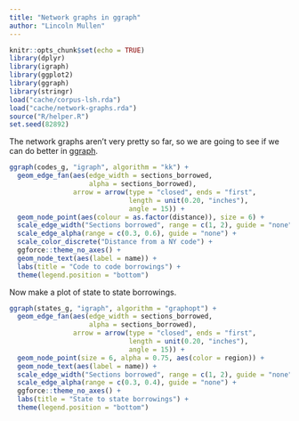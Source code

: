 ```yaml
---
title: "Network graphs in ggraph"
author: "Lincoln Mullen"
---
```


```r
knitr::opts_chunk$set(echo = TRUE)
library(dplyr)
library(igraph)
library(ggplot2)
library(ggraph)
library(stringr)
load("cache/corpus-lsh.rda")
load("cache/network-graphs.rda")
source("R/helper.R")
set.seed(82892)
```

The network graphs aren't very pretty so far, so we are going to see if we can do better in [ggraph](https://github.com/thomasp85/ggraph).


```r
ggraph(codes_g, "igraph", algorithm = "kk") +
  geom_edge_fan(aes(edge_width = sections_borrowed, 
                    alpha = sections_borrowed),
                arrow = arrow(type = "closed", ends = "first",
                              length = unit(0.20, "inches"),
                              angle = 15)) +
  geom_node_point(aes(colour = as.factor(distance)), size = 6) +
  scale_edge_width("Sections borrowed", range = c(1, 2), guide = "none") + 
  scale_edge_alpha(range = c(0.3, 0.6), guide = "none") +
  scale_color_discrete("Distance from a NY code") +
  ggforce::theme_no_axes() +
  geom_node_text(aes(label = name)) +
  labs(title = "Code to code borrowings") +
  theme(legend.position = "bottom")
```

Now make a plot of state to state borrowings.

```r
ggraph(states_g, "igraph", algorithm = "graphopt") +
  geom_edge_fan(aes(edge_width = sections_borrowed, 
                    alpha = sections_borrowed),
                arrow = arrow(type = "closed", ends = "first",
                              length = unit(0.20, "inches"),
                              angle = 15)) +
  geom_node_point(size = 6, alpha = 0.75, aes(color = region)) +
  geom_node_text(aes(label = name)) +
  scale_edge_width("Sections borrowed", range = c(1, 2), guide = "none") + 
  scale_edge_alpha(range = c(0.3, 0.4), guide = "none") +
  ggforce::theme_no_axes() +
  labs(title = "State to state borrowings") +
  theme(legend.position = "bottom")
```


